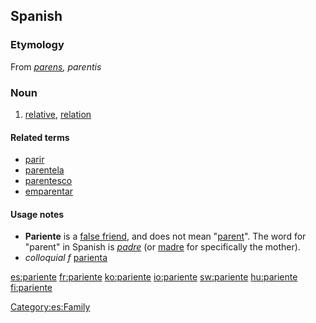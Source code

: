 ==Spanish==

===Etymology===
From {{etyl|la|es}} ''[[parens]], parentis''

===Noun===
{{es-noun-mf}}

# [[relative]], [[relation]]

====Related terms====
* [[parir]]
* [[parentela]]
* [[parentesco]]
* [[emparentar]]

====Usage notes====
* '''Pariente''' is a [[false friend]], and does not mean "[[parent]]".  The word for "parent" in Spanish is ''[[padre#Spanish|padre]]'' (or [[madre#Spanish|madre]] for specifically the mother).
* ''colloquial f'' [[parienta]]

[[Category:es:Family]]

[[es:pariente]]
[[fr:pariente]]
[[ko:pariente]]
[[io:pariente]]
[[sw:pariente]]
[[hu:pariente]]
[[fi:pariente]]